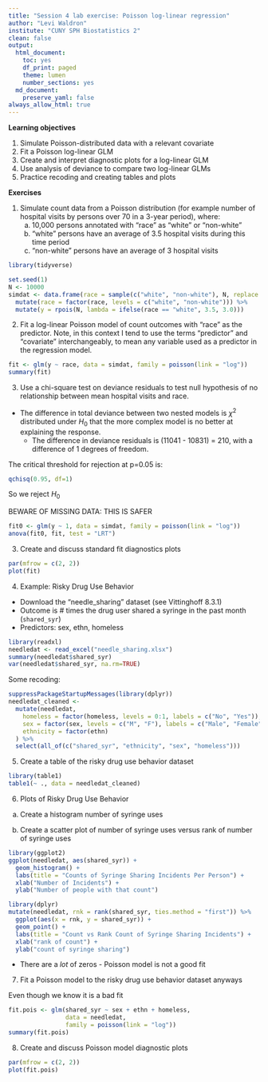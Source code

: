 ```yaml
---
title: "Session 4 lab exercise: Poisson log-linear regression"
author: "Levi Waldron"
institute: "CUNY SPH Biostatistics 2"
clean: false
output:
  html_document:
    toc: yes
    df_print: paged
    theme: lumen
    number_sections: yes
  md_document:
    preserve_yaml: false
always_allow_html: true
---
```


**Learning objectives**

1. Simulate Poisson-distributed data with a relevant covariate
2. Fit a Poisson log-linear GLM
3. Create and interpret diagnostic plots for a log-linear GLM
4. Use analysis of deviance to compare two log-linear GLMs
5. Practice recoding and creating tables and plots


**Exercises**

1. Simulate count data from a Poisson distribution (for example number of hospital visits by persons over 70 in a 3-year period), where:
    a. 10,000 persons annotated with "race" as "white" or "non-white"
    b. "white" persons have an average of 3.5 hospital visits during this time period
    c. "non-white" persons have an average of 3 hospital visits

```r
library(tidyverse)
```

```r
set.seed(1)
N <- 10000
simdat <- data.frame(race = sample(c("white", "non-white"), N, replace = TRUE)) %>%
  mutate(race = factor(race, levels = c("white", "non-white"))) %>%
  mutate(y = rpois(N, lambda = ifelse(race == "white", 3.5, 3.0)))
```




2. Fit a log-linear Poisson model of count outcomes with "race" as the predictor. Note, in this context I tend to use the terms "predictor" and "covariate" interchangeably, to mean any variable used as a predictor in the regression model.

```r
fit <- glm(y ~ race, data = simdat, family = poisson(link = "log"))
summary(fit)
```

3. Use a chi-square test on deviance residuals to test null hypothesis of no relationship between mean hospital visits and race.


* The difference in total deviance between two nested models is $\chi^2$ distributed under $H_0$ that the more complex model is no better at explaining the response.
     + The difference in deviance residuals is (11041 - 10831) = 210, with a difference of 1 degrees of freedom.

The critical threshold for rejection at p=0.05 is:
```r
qchisq(0.95, df=1)
```

So we reject $H_0$

BEWARE OF MISSING DATA: THIS IS SAFER

```r
fit0 <- glm(y ~ 1, data = simdat, family = poisson(link = "log"))
anova(fit0, fit, test = "LRT")
```

3. Create and discuss standard fit diagnostics plots

```r
par(mfrow = c(2, 2))
plot(fit)
```

4. Example: Risky Drug Use Behavior

* Download the "needle_sharing" dataset (see Vittinghoff 8.3.1)
* Outcome is # times the drug user shared a syringe in the past month (`shared_syr`)
* Predictors: sex, ethn, homeless

```r
library(readxl)
needledat <- read_excel("needle_sharing.xlsx")
summary(needledat$shared_syr)
var(needledat$shared_syr, na.rm=TRUE)
```

Some recoding:
```r
suppressPackageStartupMessages(library(dplyr))
needledat_cleaned <-
  mutate(needledat,
    homeless = factor(homeless, levels = 0:1, labels = c("No", "Yes")),
    sex = factor(sex, levels = c("M", "F"), labels = c("Male", "Female")),
    ethnicity = factor(ethn)
  ) %>%
  select(all_of(c("shared_syr", "ethnicity", "sex", "homeless")))
```

5. Create a table of the risky drug use behavior dataset

```r
library(table1)
table1(~ ., data = needledat_cleaned)
```

6. Plots of Risky Drug Use Behavior

a. Create a histogram number of syringe uses

b. Create a scatter plot of number of syringe uses versus rank of number of syringe uses

```r
library(ggplot2)
ggplot(needledat, aes(shared_syr)) +
  geom_histogram() +
  labs(title = "Counts of Syringe Sharing Incidents Per Person") +
  xlab("Number of Incidents") +
  ylab("Number of people with that count")
```

```r
library(dplyr)
mutate(needledat, rnk = rank(shared_syr, ties.method = "first")) %>%
  ggplot(aes(x = rnk, y = shared_syr)) +
  geom_point() +
  labs(title = "Count vs Rank Count of Syringe Sharing Incidents") +
  xlab("rank of count") +
  ylab("count of syringe sharing")
```

* There are a _lot_ of zeros - Poisson model is not a good fit

7. Fit a Poisson model to the risky drug use behavior dataset anyways

Even though we know it is a bad fit

```r
fit.pois <- glm(shared_syr ~ sex + ethn + homeless,
                data = needledat,
                family = poisson(link = "log"))
summary(fit.pois)
```

8. Create and discuss Poisson model diagnostic plots

```r
par(mfrow = c(2, 2))
plot(fit.pois)
```
